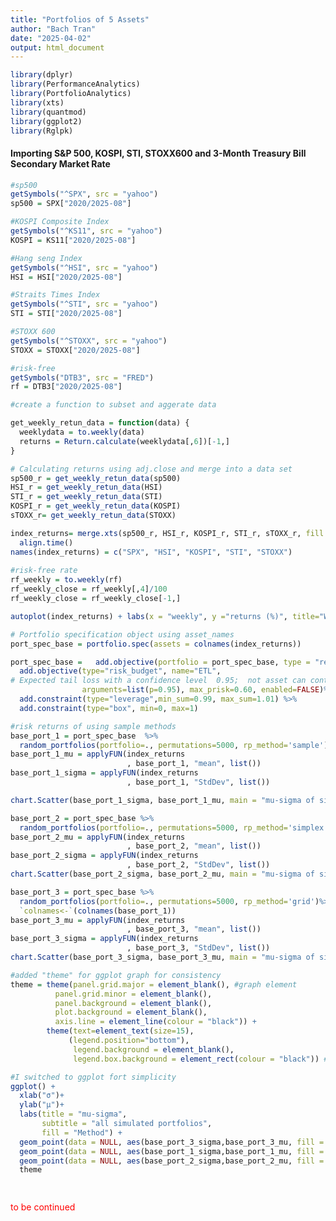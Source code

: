 ```yaml
---
title: "Portfolios of 5 Assets"
author: "Bach Tran"
date: "2025-04-02"
output: html_document
---
```


```r
library(dplyr)
library(PerformanceAnalytics)
library(PortfolioAnalytics)
library(xts)
library(quantmod)
library(ggplot2)
library(Rglpk)
```

#### Importing S&P 500, KOSPI, STI, STOXX600 and 3-Month Treasury Bill Secondary Market Rate

```r
#sp500
getSymbols("^SPX", src = "yahoo")
sp500 = SPX["2020/2025-08"]

#KOSPI Composite Index
getSymbols("^KS11", src = "yahoo")
KOSPI = KS11["2020/2025-08"]

#Hang seng Index
getSymbols("^HSI", src = "yahoo")
HSI = HSI["2020/2025-08"]

#Straits Times Index 
getSymbols("^STI", src = "yahoo")
STI = STI["2020/2025-08"]

#STOXX 600
getSymbols("^STOXX", src = "yahoo")
STOXX = STOXX["2020/2025-08"]

#risk-free
getSymbols("DTB3", src = "FRED")
rf = DTB3["2020/2025-08"]
```

```r
#create a function to subset and aggerate data

get_weekly_retun_data = function(data) {
  weeklydata = to.weekly(data)
  returns = Return.calculate(weeklydata[,6])[-1,]
}

# Calculating returns using adj.close and merge into a data set
sp500_r = get_weekly_retun_data(sp500)
HSI_r = get_weekly_retun_data(HSI)
STI_r = get_weekly_retun_data(STI)
KOSPI_r = get_weekly_retun_data(KOSPI)
sTOXX_r= get_weekly_retun_data(STOXX)

index_returns= merge.xts(sp500_r, HSI_r, KOSPI_r, STI_r, sTOXX_r, fill = na.locf)%>%
  align.time()
names(index_returns) = c("SPX", "HSI", "KOSPI", "STI", "STOXX")
  
#risk-free rate
rf_weekly = to.weekly(rf)
rf_weekly_close = rf_weekly[,4]/100
rf_weekly_close = rf_weekly_close[-1,]

```


```r
autoplot(index_returns) + labs(x = "weekly", y ="returns (%)", title="Weekly")
```

```r
# Portfolio specification object using asset_names
port_spec_base = portfolio.spec(assets = colnames(index_returns))

port_spec_base =   add.objective(portfolio = port_spec_base, type = "return", name = "mean") %>%
  add.objective(type="risk_budget", name="ETL",
# Expected tail loss with a confidence level  0.95;  not asset can contribute more than 60% to total portfolio risk.
                arguments=list(p=0.95), max_prisk=0.60, enabled=FALSE)%>%
  add.constraint(type="leverage",min_sum=0.99, max_sum=1.01) %>%
  add.constraint(type="box", min=0, max=1)
```

```r
#risk returns of using sample methods
base_port_1 = port_spec_base  %>% 
  random_portfolios(portfolio=., permutations=5000, rp_method='sample')
base_port_1_mu = applyFUN(index_returns
                          , base_port_1, "mean", list())
base_port_1_sigma = applyFUN(index_returns
                          , base_port_1, "StdDev", list())

chart.Scatter(base_port_1_sigma, base_port_1_mu, main = "mu-sigma of simulation using sample method", col = "#23CE6B")
```
```r
base_port_2 = port_spec_base %>%
  random_portfolios(portfolio=., permutations=5000, rp_method='simplex')
base_port_2_mu = applyFUN(index_returns
                          , base_port_2, "mean", list())
base_port_2_sigma = applyFUN(index_returns
                          , base_port_2, "StdDev", list())
chart.Scatter(base_port_2_sigma, base_port_2_mu, main = "mu-sigma of simulation using simplex method", col = "#FF8811")

```
```r
base_port_3 = port_spec_base %>%
  random_portfolios(portfolio=., permutations=5000, rp_method='grid')%>%
  `colnames<-`(colnames(base_port_1))
base_port_3_mu = applyFUN(index_returns
                          , base_port_3, "mean", list())
base_port_3_sigma = applyFUN(index_returns
                          , base_port_3, "StdDev", list())
chart.Scatter(base_port_3_sigma, base_port_3_mu, main = "mu-sigma of simulation using grid method", col = "purple4")


```
```r
#added "theme" for ggplot graph for consistency
theme = theme(panel.grid.major = element_blank(), #graph element
          panel.grid.minor = element_blank(),
          panel.background = element_blank(),
          plot.background = element_blank(), 
          axis.line = element_line(colour = "black")) +
        theme(text=element_text(size=15),
             (legend.position="bottom"),
              legend.background = element_blank(),
              legend.box.background = element_rect(colour = "black")) #I split the function into two for readability

#I switched to ggplot fort simplicity 
ggplot() +
  xlab("σ")+
  ylab("μ")+
  labs(title = "mu-sigma",
       subtitle = "all simulated portfolios",
       fill = "Method") +
  geom_point(data = NULL, aes(base_port_3_sigma,base_port_3_mu, fill = "Grid"),  color = "purple4", alpha = 1) +
  geom_point(data = NULL, aes(base_port_1_sigma,base_port_1_mu, fill = "Sample"),  color = "#23CE6B", alpha = .4) +
  geom_point(data = NULL, aes(base_port_2_sigma,base_port_2_mu, fill = "Simplex"),  color = "#FF8811", alpha = .3) +
  theme

  


```


::: {style="color: red"}
to be continued
:::